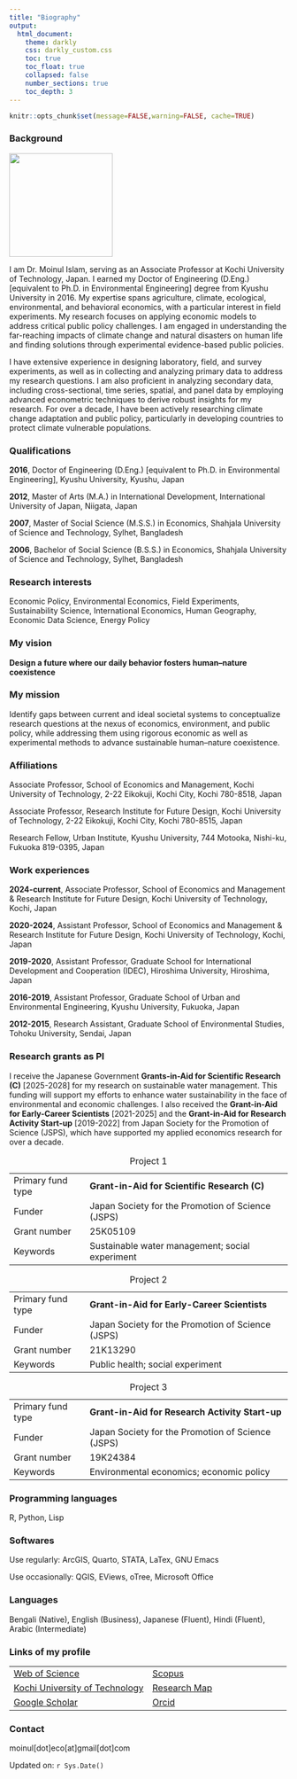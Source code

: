 ```yaml
---
title: "Biography"
output:
  html_document:
    theme: darkly
    css: darkly_custom.css
    toc: true
    toc_float: true
    collapsed: false
    number_sections: true
    toc_depth: 3
---
```


```r
knitr::opts_chunk$set(message=FALSE,warning=FALSE, cache=TRUE)
```

### Background

![](img/IMG_back.PNG){width="187"}

I am Dr. Moinul Islam, serving as an Associate Professor at Kochi University of Technology, Japan. I earned my Doctor of Engineering (D.Eng.) [equivalent to Ph.D. in Environmental Engineering] degree from Kyushu University in 2016. My expertise spans agriculture, climate, ecological, environmental, and behavioral economics, with a particular interest in field experiments. My research focuses on applying economic models to address critical public policy challenges. I am engaged in understanding the far-reaching impacts of climate change and natural disasters on human life and finding solutions through experimental evidence-based public policies.

I have extensive experience in designing laboratory, field, and survey experiments, as well as in collecting and analyzing primary data to address my research questions. I am also proficient in analyzing secondary data, including cross-sectional, time series, spatial, and panel data by employing advanced econometric techniques to derive robust insights for my research. For over a decade, I have been actively researching climate change adaptation and public policy, particularly in developing countries to protect climate vulnerable populations.

### Qualifications

**2016**, Doctor of Engineering (D.Eng.) [equivalent to Ph.D. in Environmental Engineering], Kyushu University, Kyushu, Japan

**2012**, Master of Arts (M.A.) in International Development, International University of Japan, Niigata, Japan

**2007**, Master of Social Science (M.S.S.) in Economics, Shahjala University of Science and Technology, Sylhet, Bangladesh

**2006**, Bachelor of Social Science (B.S.S.) in Economics, Shahjala University of Science and Technology, Sylhet, Bangladesh

### Research interests

Economic Policy, Environmental Economics, Field Experiments, Sustainability Science, International Economics, Human Geography, Economic Data Science, Energy Policy

### My vision

**Design a future where our daily behavior fosters human–nature coexistence**

### My mission

Identify gaps between current and ideal societal systems to conceptualize research questions at the nexus of economics, environment, and public policy, while addressing them using rigorous economic as well as experimental methods to advance sustainable human–nature coexistence.

<!-- ### My strategies -->

<!-- Pursue applied economics research that integrates environmental, behavioral, and policy perspectives to address pressing sustainability issues. -->

<!-- Foster collaboration with scholars in sustainability science and social science to develop holistic solutions to complex environmental and societal challenges. -->

<!-- Engage with local governments and communities to co-produce context-sensitive social experiments that informs globally relevant and locally actionable sustainability policies. -->

### Affiliations

Associate Professor, School of Economics and Management, Kochi University of Technology, 2-22 Eikokuji, Kochi City, Kochi 780-8518, Japan

Associate Professor, Research Institute for Future Design, Kochi University of Technology, 2-22 Eikokuji, Kochi City, Kochi 780-8515, Japan

Research Fellow, Urban Institute, Kyushu University, 744 Motooka, Nishi-ku, Fukuoka 819-0395, Japan

### Work experiences

**2024-current**, Associate Professor, School of Economics and Management & Research Institute for Future Design, Kochi University of Technology, Kochi, Japan

**2020-2024**, Assistant Professor, School of Economics and Management & Research Institute for Future Design, Kochi University of Technology, Kochi, Japan

**2019-2020**, Assistant Professor, Graduate School for International Development and Cooperation (IDEC), Hiroshima University, Hiroshima, Japan

**2016-2019**, Assistant Professor, Graduate School of Urban and Environmental Engineering, Kyushu University, Fukuoka, Japan

**2012-2015**, Research Assistant, Graduate School of Environmental Studies, Tohoku University, Sendai, Japan

### Research grants as PI

I receive the Japanese Government **Grants-in-Aid for Scientific Research (C)** [2025-2028] for my research on sustainable water management. This funding will support my efforts to enhance water sustainability in the face of environmental and economic challenges. I also received the **Grant-in-Aid for Early-Career Scientists** [2021-2025] and the **Grant-in-Aid for Research Activity Start-up** [2019-2022] from Japan Society for the Promotion of Science (JSPS), which have supported my applied economics research for over a decade.

::: {#tbl-panel layout-ncol="2"}
|                   |                                                   |
|-------------------|---------------------------------------------------|
| Primary fund type | **Grant-in-Aid for Scientific Research (C)**      |
| Funder            | Japan Society for the Promotion of Science (JSPS) |
| Grant number      | 25K05109                                          |
| Keywords          | Sustainable water management; social experiment   |

: Project 1

|                   |                                                   |
|-------------------|---------------------------------------------------|
| Primary fund type | **Grant-in-Aid for Early-Career Scientists**      |
| Funder            | Japan Society for the Promotion of Science (JSPS) |
| Grant number      | 21K13290                                          |
| Keywords          | Public health; social experiment                  |

: Project 2

|                   |                                                   |
|-------------------|---------------------------------------------------|
| Primary fund type | **Grant-in-Aid for Research Activity Start-up**   |
| Funder            | Japan Society for the Promotion of Science (JSPS) |
| Grant number      | 19K24384                                          |
| Keywords          | Environmental economics; economic policy          |

: Project 3
:::

### Programming languages

R, Python, Lisp

### Softwares

Use regularly: ArcGIS, Quarto, STATA, LaTex, GNU Emacs

Use occasionally: QGIS, EViews, oTree, Microsoft Office

### Languages

Bengali (Native), English (Business), Japanese (Fluent), Hindi (Fluent), Arabic (Intermediate)

### Links of my profile

|  |  |
|------------------------------------|------------------------------------|
| [Web of Science](https://www.webofscience.com/wos/author/record/M-9369-2019) | [Scopus](https://www.scopus.com/authid/detail.uri?authorId=55348122400) |
| [Kochi University of Technology](https://www.kochi-tech.ac.jp/profile/ja/islam-moinul.html) | [Research Map](https://researchmap.jp/moinul/?lang=english) |
| [Google Scholar](https://scholar.google.co.jp/citations?user=UTZTmJ0AAAAJ&hl=en) | [Orcid](https://orcid.org/0000-0002-0309-3156) |

### Contact

moinul[dot]eco[at]gmail[dot]com

Updated on: `r Sys.Date()`
